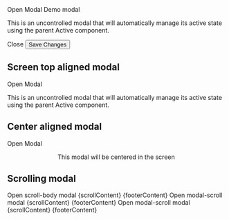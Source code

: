 
<Meta title='Components/Modal' component={Modal} />

<DocsTitle title='Modals' experimental />

<Active>
  <Active.Trigger>Open Modal</Active.Trigger>
  <Modal>
    <Modal.Header close>
      <Modal.Title>Demo modal</Modal.Title>
    </Modal.Header>
    <Modal.Body>
      <p>
        This is an uncontrolled modal that will automatically manage its active state
        using the parent Active component.
      </p>
    </Modal.Body>
    <Modal.Footer className='btn-container-x'>
      <Active.Trigger variant='btn' color='anchor'>
        Close
      </Active.Trigger>
      <Button color='primary'>Save Changes</Button>
    </Modal.Footer>
  </Modal>
</Active>

## Screen top aligned modal

<Active>
  <Active.Trigger>Open Modal</Active.Trigger>
  <Modal>
    <Modal.Body>
      <p className='mb-0'>
        This is an uncontrolled modal that will automatically manage its active state
        using the parent Active component.
      </p>
    </Modal.Body>
  </Modal>
</Active>

## Center aligned modal

<Active>
  <Active.Trigger>Open Modal</Active.Trigger>
  <Modal align='center'>
    <Modal.Body>
      <p className='mb-0'>This modal will be centered in the screen</p>
    </Modal.Body>
  </Modal>
</Active>

## Scrolling modal

<Active>
  <Active.Trigger>Open scroll-body modal</Active.Trigger>
  <Modal scroll='overlay'>
    {scrollContent}
    {footerContent}
  </Modal>
</Active>

<Active>
  <Active.Trigger>Open modal-scroll modal</Active.Trigger>
  <Modal scroll='container'>
    {scrollContent}
    {footerContent}
  </Modal>
</Active>

<Active>
  <Active.Trigger>Open modal-scroll modal</Active.Trigger>
  <Modal scroll='body'>
    {scrollContent}
    {footerContent}
  </Modal>
</Active>

